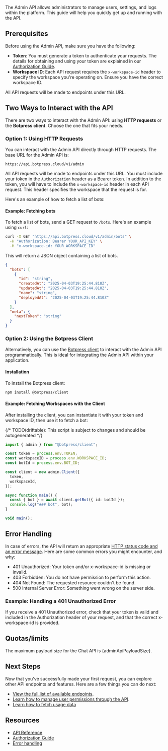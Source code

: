 
The Admin API allows administrators to manage users, settings, and logs within the platform. This guide will help you quickly get up and running with the API.

## Prerequisites

Before using the Admin API, make sure you have the following:

- **Token**: You must generate a token to authenticate your requests. The details for obtaining and using your token are explained in our [Authorization Guide](../authentication).
- **Workspace ID**: Each API request requires the `x-workspace-id` header to specify the workspace you're operating on. Ensure you have the correct workspace ID.

All API requests will be made to endpoints under this URL.

## Two Ways to Interact with the API

There are two ways to interact with the Admin API: using **HTTP requests** or the **Botpress client**. Choose the one that fits your needs.

### Option 1: Using HTTP Requests

You can interact with the Admin API directly through HTTP requests. The base URL for the Admin API is:

```http
https://api.botpress.cloud/v1/admin
```

All API requests will be made to endpoints under this URL. You must include your token in the `Authorization` header as a Bearer token. In addition to the token, you will have to include the `x-workspace-id` header in each API request. This header specifies the workspace that the request is for.

Here's an example of how to fetch a list of bots:

#### Example: Fetching bots

To fetch a list of bots, send a GET request to `/bots`. Here's an example using `curl`:

```bash
curl -X GET "https://api.botpress.cloud/v1/admin/bots" \
  -H "Authorization: Bearer YOUR_API_KEY" \
  -H "x-workspace-id: YOUR_WORKSPACE_ID"
```

This will return a JSON object containing a list of bots.

```json
{
  "bots": [
    {
      "id": "string",
      "createdAt": "2025-04-03T19:25:44.810Z",
      "updatedAt": "2025-04-03T19:25:44.810Z",
      "name": "string",
      "deployedAt": "2025-04-03T19:25:44.810Z"
    }
  ],
  "meta": {
    "nextToken": "string"
  }
}
```

### Option 2: Using the Botpress Client

Alternatively, you can use the [Botpress client](https://www.npmjs.com/package/@botpress/client) to interact with the Admin API programmatically. This is ideal for integrating the Admin API within your application.

#### Installation

To install the Botpress client:

```bash
npm install @botpress/client
```

#### Example: Fetching Workspaces with the Client

After installing the client, you can instantiate it with your token and workspace ID, then use it to fetch a bot:

{/* TODO(driftable): This script is subject to changes and should be autogenerated */}
```ts
import { admin } from "@botpress/client";

const token = process.env.TOKEN;
const workspaceID = process.env.WORKSPACE_ID;
const botId = process.env.BOT_ID;

const client = new admin.Client({
  token,
  workspaceId,
});

async function main() {
  const { bot } = await client.getBot({ id: botId });
  console.log("### bot", bot);
}

void main();
```

## Error Handling

In case of errors, the API will return an appropriate [HTTP status code and an error message](../errors). Here are some common errors you might encounter, and why:

- 401 Unauthorized: Your token and/or x-workspace-id is missing or invalid.
- 403 Forbidden: You do not have permission to perform this action.
- 404 Not Found: The requested resource couldn't be found.
- 500 Internal Server Error: Something went wrong on the server side.

### Example: Handling a 401 Unauthorized Error

If you receive a 401 Unauthorized error, check that your token is valid and included in the Authorization header of your request, and that the correct x-workspace-id is provided.

## Quotas/limits

The maximum payload size for the Chat API is {adminApiPayloadSize}.

## Next Steps

Now that you’ve successfully made your first request, you can explore other API endpoints and features. Here are a few things you can do next:

- [View the full list of available endpoints](#).
- [Learn how to manage user permissions through the API](#).
- [Learn how to fetch usage data](#)

## Resources

- [API Reference](#)
- [Authorization Guide](../authentication)
- [Error handling](../errors)
